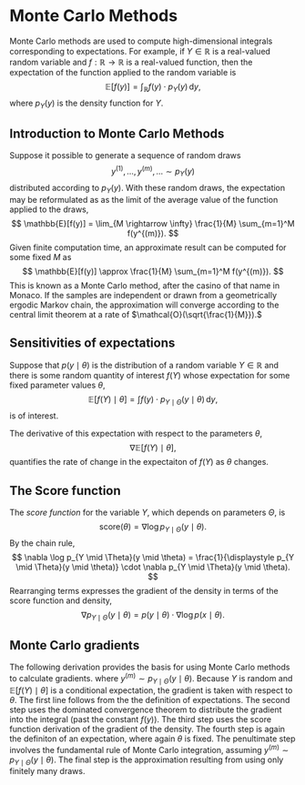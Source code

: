 # Monte Carlo Methods

Monte Carlo methods are used to compute high-dimensional integrals
corresponding to expectations.  For example, if $Y \in \mathbb{R}$ is
a real-valued random variable and $f:\mathbb{R} \rightarrow
\mathbb{R}$ is a real-valued function, then the expectation of the
function applied to the random variable is
$$
\mathbb{E}[f(y)]
= \int_{\mathbb{R}} f(y) \cdot p_Y(y) \, \textrm{d} y,
$$
where $p_Y(y)$ is the density function for $Y$.

## Introduction to Monte Carlo Methods

Suppose it possible to generate a sequence of random draws
$$
y^{(1)}, \ldots, y^{(m)}, \ldots \sim p_Y(y)
$$
distributed according to $p_Y(y)$.  With these random draws, the
expectation may be reformulated as as the limit of the average
value of the function applied to the draws,
$$
\mathbb{E}[f(y)]
=
\lim_{M \rightarrow \infty} \frac{1}{M} \sum_{m=1}^M f(y^{(m)}).
$$
Given finite computation time, an approximate result can be computed
for some fixed $M$ as
$$
\mathbb{E}[f(y)]
\approx \frac{1}{M} \sum_{m=1}^M f(y^{(m)}).
$$
This is known as a Monte Carlo method, after the casino of that name
in Monaco.  If the samples are independent or drawn from a geometrically
ergodic Markov chain, the approximation will converge according to the
central limit theorem at a rate of $\mathcal{O}(\sqrt{\frac{1}{M}}).$

## Sensitivities of expectations

Suppose that $p(y \mid \theta)$ is the distribution of a random
variable $Y \in \mathbb{R}$ and there is some random quantity of
interest $f(Y)$ whose expectation for some fixed parameter values
$\theta$,
$$
\mathbb{E}[f(Y) \mid \theta]
= \int f(y) \cdot p_{Y \mid \Theta}(y \mid \theta) \, \textrm{d}y,
$$
is of interest.

The derivative of this expectation with respect to the parameters
$\theta$,
$$
\nabla \mathbb{E}\left[f(Y) \mid \theta\right],
$$
quantifies the rate of change in the expectaiton of $f(Y)$ as $\theta$
changes.

## The Score function

The *score function* for the variable $Y$, which depends on parameters
$\Theta$, is
$$
\textrm{score}(\theta) = \nabla \log p_{Y \mid \Theta}(y \mid \theta).
$$
By the chain rule,
$$
\nabla \log p_{Y \mid \Theta}(y \mid \theta)
= \frac{1}{\displaystyle p_{Y \mid \Theta}(y \mid \theta)}
  \cdot \nabla p_{Y \mid \Theta}(y \mid \theta).
$$
Rearranging terms expresses the gradient of the density in terms of
the score function and density,
$$
\nabla p_{Y \mid \Theta}(y \mid \theta)
= p(y \mid \theta) \cdot \nabla \log p(x \mid \theta).
$$


## Monte Carlo gradients

The following derivation provides the basis for using Monte Carlo
methods to calculate gradients.
\begin{eqnarray*}
{\large \nabla}_{\!\theta} \ \mathbb{E}\!\left[f(Y) \mid \theta\right]
& = &
{\large \nabla}_{\!\theta} \int f(y)
            \cdot p_{Y \mid \Theta}(y \mid \theta)
       \, \textrm{d} y
\\[4pt]
& = &
\int f(y)
     \cdot \left( {\large \nabla}_{\!\theta} \, p_{Y \mid \Theta}(y \mid \theta) \right)
\, \textrm{d} y
\\[4pt]
& = &
\int f(y)
     \cdot \left( {\large \nabla}_{\!\theta} \log \, p_{Y \mid \Theta}(y \mid \theta) \right)
     \cdot p_{Y \mid \Theta}(y \mid \theta)
     \, \textrm{d} y
\\[4pt]
& = &
\mathbb{E}\!\left[f(Y) \cdot {\large \nabla}_{\!\theta} \log \, p_{Y \mid
\Theta}(Y \mid \theta) \, \Big| \, \theta \right]
\\[4pt]
& = &
\lim_{M \rightarrow \infty}
\frac{1}{M}
\cdot \sum_{m = 1}^M  y^{(m)}
                    \cdot {\large \nabla}_{\!\theta} \log \, p_{Y \mid \Theta}(y
		    \mid \theta)
\\[4pt]
& \approx &
\frac{1}{M}
\cdot \sum_{m = 1}^M y^{(m)}
                    \cdot {\large \nabla}_{\!\theta} \log \, p_{Y \mid \Theta}(y
		    \mid \theta),
\end{eqnarray*}
where $y^{(m)} \sim p_{Y \mid \Theta}(y \mid \theta).$ Because $Y$ is
random and $\mathbb{E}\left[f(Y) \mid \theta\right]$ is a conditional
expectation, the gradient is taken with respect to $\theta.$ The first
line follows from the the definition of expectations.  The second step
uses the dominated convergence theorem to distribute the gradient into
the integral (past the constant $f(y)$).  The third step uses the
score function derivation of the gradient of the density.  The fourth
step is again the definiton of an expectation, where again $\theta$ is
fixed.  The penultimate step involves the fundamental rule of Monte
Carlo integration, assuming $y^{(m)} \sim p_{Y \mid \Theta}(y \mid
\theta).$ The final step is the approximation resulting from using
only finitely many draws.
